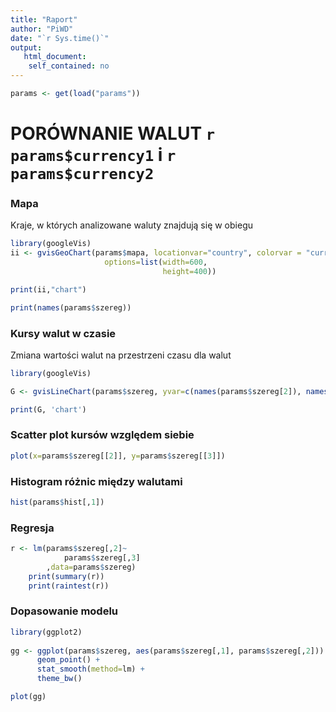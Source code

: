 ```yaml
---
title: "Raport"
author: "PiWD"
date: "`r Sys.time()`"
output:
   html_document:
    self_contained: no
---
```

```r
params <- get(load("params"))

```

# PORÓWNANIE WALUT ``r params$currency1`` i ``r params$currency2``


### Mapa

Kraje, w których analizowane waluty znajdują się w obiegu
```r


library(googleVis)
ii <- gvisGeoChart(params$mapa, locationvar="country", colorvar = "currency",
                     options=list(width=600,
                                  height=400))

print(ii,"chart")

print(names(params$szereg))

```



### Kursy walut w czasie

Zmiana wartości walut na przestrzeni czasu dla walut 
```r

library(googleVis)

G <- gvisLineChart(params$szereg, yvar=c(names(params$szereg[2]), names(params$szereg[3])), option=list(legend="none"))

print(G, 'chart')

```


### Scatter plot kursów względem siebie

```r

plot(x=params$szereg[[2]], y=params$szereg[[3]])

```


### Histogram różnic między walutami

```r


hist(params$hist[,1])


```


### Regresja

```r

r <- lm(params$szereg[,2]~
            params$szereg[,3]
        ,data=params$szereg)
	print(summary(r))
	print(raintest(r))

```


### Dopasowanie modelu

```r
library(ggplot2)
    
gg <- ggplot(params$szereg, aes(params$szereg[,1], params$szereg[,2])) +
      geom_point() +
      stat_smooth(method=lm) +
      theme_bw()

plot(gg)

```
